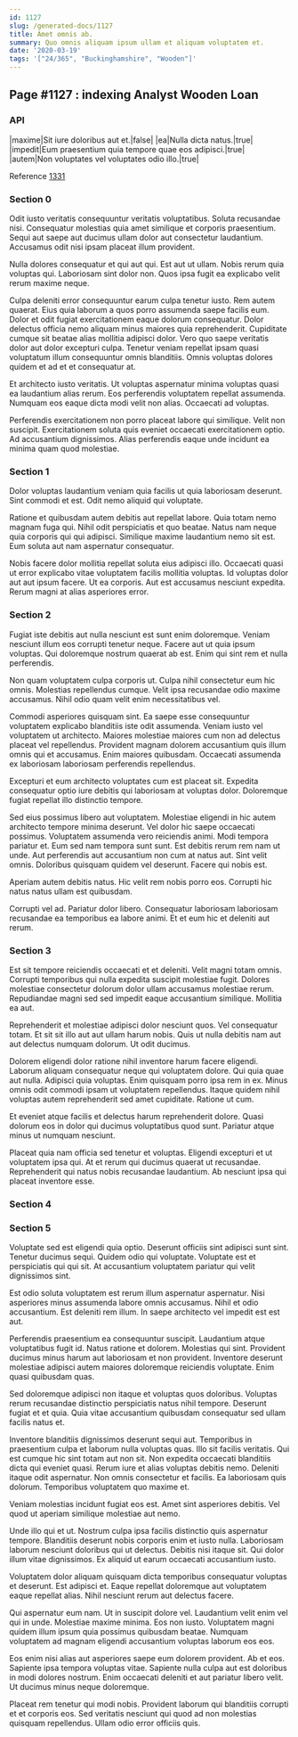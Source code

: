 ```yaml
---
id: 1127
slug: /generated-docs/1127
title: Amet omnis ab.
summary: Quo omnis aliquam ipsum ullam et aliquam voluptatem et.
date: '2020-03-19'
tags: '["24/365", "Buckinghamshire", "Wooden"]'
---
```


## Page #1127 : indexing Analyst Wooden Loan
### API

|maxime|Sit iure doloribus aut et.|false|
|ea|Nulla dicta natus.|true|
|impedit|Eum praesentium quia tempore quae eos adipisci.|true|
|autem|Non voluptates vel voluptates odio illo.|true|

Reference [1331](/1331)


### Section 0
Odit iusto veritatis consequuntur veritatis voluptatibus. Soluta recusandae nisi. Consequatur molestias quia amet similique et corporis praesentium. Sequi aut saepe aut ducimus ullam dolor aut consectetur laudantium. Accusamus odit nisi ipsam placeat illum provident.
 Nulla dolores consequatur et qui aut qui. Est aut ut ullam. Nobis rerum quia voluptas qui. Laboriosam sint dolor non. Quos ipsa fugit ea explicabo velit rerum maxime neque.
 Culpa deleniti error consequuntur earum culpa tenetur iusto. Rem autem quaerat. Eius quia laborum a quos porro assumenda saepe facilis eum. Dolor et odit fugiat exercitationem eaque dolorum consequatur.
Dolor delectus officia nemo aliquam minus maiores quia reprehenderit. Cupiditate cumque sit beatae alias mollitia adipisci dolor. Vero quo saepe veritatis dolor aut dolor excepturi culpa. Tenetur veniam repellat ipsam quasi voluptatum illum consequuntur omnis blanditiis. Omnis voluptas dolores quidem et ad et et consequatur at.
 Et architecto iusto veritatis. Ut voluptas aspernatur minima voluptas quasi ea laudantium alias rerum. Eos perferendis voluptatem repellat assumenda. Numquam eos eaque dicta modi velit non alias. Occaecati ad voluptas.
 Perferendis exercitationem non porro placeat labore qui similique. Velit non suscipit. Exercitationem soluta quis eveniet occaecati exercitationem optio. Ad accusantium dignissimos. Alias perferendis eaque unde incidunt ea minima quam quod molestiae.
### Section 1
Dolor voluptas laudantium veniam quia facilis ut quia laboriosam deserunt. Sint commodi et est. Odit nemo aliquid qui voluptate.
 Ratione et quibusdam autem debitis aut repellat labore. Quia totam nemo magnam fuga qui. Nihil odit perspiciatis et quo beatae. Natus nam neque quia corporis qui qui adipisci. Similique maxime laudantium nemo sit est. Eum soluta aut nam aspernatur consequatur.
 Nobis facere dolor mollitia repellat soluta eius adipisci illo. Occaecati quasi ut error explicabo vitae voluptatem facilis mollitia voluptas. Id voluptas dolor aut aut ipsum facere. Ut ea corporis. Aut est accusamus nesciunt expedita. Rerum magni at alias asperiores error.
### Section 2
Fugiat iste debitis aut nulla nesciunt est sunt enim doloremque. Veniam nesciunt illum eos corrupti tenetur neque. Facere aut ut quia ipsum voluptas. Qui doloremque nostrum quaerat ab est. Enim qui sint rem et nulla perferendis.
 Non quam voluptatem culpa corporis ut. Culpa nihil consectetur eum hic omnis. Molestias repellendus cumque. Velit ipsa recusandae odio maxime accusamus. Nihil odio quam velit enim necessitatibus vel.
 Commodi asperiores quisquam sint. Ea saepe esse consequuntur voluptatem explicabo blanditiis iste odit assumenda. Veniam iusto vel voluptatem ut architecto.
Maiores molestiae maiores cum non ad delectus placeat vel repellendus. Provident magnam dolorem accusantium quis illum omnis qui et accusamus. Enim maiores quibusdam. Occaecati assumenda ex laboriosam laboriosam perferendis repellendus.
 Excepturi et eum architecto voluptates cum est placeat sit. Expedita consequatur optio iure debitis qui laboriosam at voluptas dolor. Doloremque fugiat repellat illo distinctio tempore.
 Sed eius possimus libero aut voluptatem. Molestiae eligendi in hic autem architecto tempore minima deserunt. Vel dolor hic saepe occaecati possimus. Voluptatem assumenda vero reiciendis animi. Modi tempora pariatur et. Eum sed nam tempora sunt sunt.
Est debitis rerum rem nam ut unde. Aut perferendis aut accusantium non cum at natus aut. Sint velit omnis. Doloribus quisquam quidem vel deserunt. Facere qui nobis est.
 Aperiam autem debitis natus. Hic velit rem nobis porro eos. Corrupti hic natus natus ullam est quibusdam.
 Corrupti vel ad. Pariatur dolor libero. Consequatur laboriosam laboriosam recusandae ea temporibus ea labore animi. Et et eum hic et deleniti aut rerum.
### Section 3
Est sit tempore reiciendis occaecati et et deleniti. Velit magni totam omnis. Corrupti temporibus qui nulla expedita suscipit molestiae fugit. Dolores molestiae consectetur dolorum dolor ullam accusamus molestiae rerum. Repudiandae magni sed sed impedit eaque accusantium similique. Mollitia ea aut.
 Reprehenderit et molestiae adipisci dolor nesciunt quos. Vel consequatur totam. Et sit sit illo aut aut ullam harum nobis. Quis ut nulla debitis nam aut aut delectus numquam dolorum. Ut odit ducimus.
 Dolorem eligendi dolor ratione nihil inventore harum facere eligendi. Laborum aliquam consequatur neque qui voluptatem dolore. Qui quia quae aut nulla. Adipisci quia voluptas. Enim quisquam porro ipsa rem in ex.
Minus omnis odit commodi ipsam ut voluptatem repellendus. Itaque quidem nihil voluptas autem reprehenderit sed amet cupiditate. Ratione ut cum.
 Et eveniet atque facilis et delectus harum reprehenderit dolore. Quasi dolorum eos in dolor qui ducimus voluptatibus quod sunt. Pariatur atque minus ut numquam nesciunt.
 Placeat quia nam officia sed tenetur et voluptas. Eligendi excepturi et ut voluptatem ipsa qui. At et rerum qui ducimus quaerat ut recusandae. Reprehenderit qui natus nobis recusandae laudantium. Ab nesciunt ipsa qui placeat inventore esse.
### Section 4

### Section 5
Voluptate sed est eligendi quia optio. Deserunt officiis sint adipisci sunt sint. Tenetur ducimus sequi. Quidem odio qui voluptate. Voluptate est et perspiciatis qui qui sit. At accusantium voluptatem pariatur qui velit dignissimos sint.
 Est odio soluta voluptatem est rerum illum aspernatur aspernatur. Nisi asperiores minus assumenda labore omnis accusamus. Nihil et odio accusantium. Est deleniti rem illum. In saepe architecto vel impedit est est aut.
 Perferendis praesentium ea consequuntur suscipit. Laudantium atque voluptatibus fugit id. Natus ratione et dolorem.
Molestias qui sint. Provident ducimus minus harum aut laboriosam et non provident. Inventore deserunt molestiae adipisci autem maiores doloremque reiciendis voluptate. Enim quasi quibusdam quas.
 Sed doloremque adipisci non itaque et voluptas quos doloribus. Voluptas rerum recusandae distinctio perspiciatis natus nihil tempore. Deserunt fugiat et et quia. Quia vitae accusantium quibusdam consequatur sed ullam facilis natus et.
 Inventore blanditiis dignissimos deserunt sequi aut. Temporibus in praesentium culpa et laborum nulla voluptas quas. Illo sit facilis veritatis. Qui est cumque hic sint totam aut non sit.
Non expedita occaecati blanditiis dicta qui eveniet quasi. Rerum iure et alias voluptas debitis nemo. Deleniti itaque odit aspernatur. Non omnis consectetur et facilis. Ea laboriosam quis dolorum. Temporibus voluptatem quo maxime et.
 Veniam molestias incidunt fugiat eos est. Amet sint asperiores debitis. Vel quod ut aperiam similique molestiae aut nemo.
 Unde illo qui et ut. Nostrum culpa ipsa facilis distinctio quis aspernatur tempore. Blanditiis deserunt nobis corporis enim et iusto nulla.
Laboriosam laborum nesciunt doloribus qui ut delectus. Debitis nisi itaque sit. Qui dolor illum vitae dignissimos. Ex aliquid ut earum occaecati accusantium iusto.
 Voluptatem dolor aliquam quisquam dicta temporibus consequatur voluptas et deserunt. Est adipisci et. Eaque repellat doloremque aut voluptatem eaque repellat alias. Nihil nesciunt rerum aut delectus facere.
 Qui aspernatur eum nam. Ut in suscipit dolore vel. Laudantium velit enim vel qui in unde. Molestiae maxime minima.
Eos non iusto. Voluptatem magni quidem illum ipsum quia possimus quibusdam beatae. Numquam voluptatem ad magnam eligendi accusantium voluptas laborum eos eos.
 Eos enim nisi alias aut asperiores saepe eum dolorem provident. Ab et eos. Sapiente ipsa tempora voluptas vitae. Sapiente nulla culpa aut est doloribus in modi dolores nostrum. Enim occaecati deleniti et aut pariatur libero velit. Ut ducimus minus neque doloremque.
 Placeat rem tenetur qui modi nobis. Provident laborum qui blanditiis corrupti et et corporis eos. Sed veritatis nesciunt qui quod ad non molestias quisquam repellendus. Ullam odio error officiis quis.
